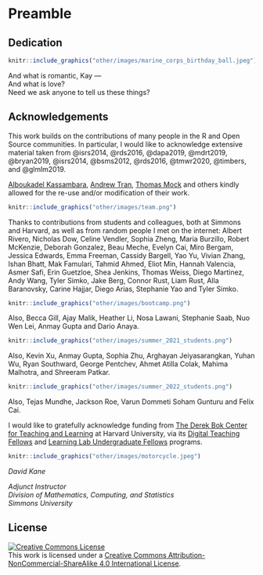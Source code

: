 # Preamble {-}


## Dedication {-}

```r
knitr::include_graphics("other/images/marine_corps_birthday_ball.jpeg") 
```

And what is romantic, Kay ---  
And what is love?  
Need we ask anyone to tell us these things?  

## Acknowledgements {-}

This work builds on the contributions of many people in the R and Open Source communities. In particular, I would like to acknowledge extensive material taken from @isrs2014, @rds2016, @dapa2019, @mdrt2019, @bryan2019, @isrs2014, @bsms2012, @rds2016, @tmwr2020, @timbers, and @glmlm2019.   
 
[Alboukadel Kassambara](https://www.datanovia.com/en/blog/gganimate-how-to-create-plots-with-beautiful-animation-in-r/), [Andrew Tran](https://github.com/andrewbtran/NICAR-2019-mapping), [Thomas Mock](https://themockup.blog/) and others kindly allowed for the re-use and/or modification of their work.

```r
knitr::include_graphics("other/images/team.png") 
```
 
Thanks to contributions from students and colleagues, both at Simmons and Harvard, as well as from random people I met on the internet: Albert Rivero, Nicholas Dow, Celine Vendler, Sophia Zheng, Maria Burzillo, Robert McKenzie, Deborah Gonzalez, Beau Meche, Evelyn Cai, Miro Bergam, Jessica Edwards, Emma Freeman, Cassidy Bargell, Yao Yu, Vivian Zhang, Ishan Bhatt,  Mak Famulari, Tahmid Ahmed, Eliot Min, Hannah Valencia, Asmer Safi, Erin Guetzloe, Shea Jenkins, Thomas Weiss, Diego Martinez, Andy Wang, Tyler Simko, Jake Berg, Connor Rust, Liam Rust, Alla Baranovsky, Carine Hajjar, Diego Arias, Stephanie Yao and Tyler Simko.

```r
knitr::include_graphics("other/images/bootcamp.png") 
```

Also, Becca Gill, Ajay Malik, Heather Li, Nosa Lawani, Stephanie Saab, Nuo Wen Lei, Anmay Gupta and Dario Anaya.

```r
knitr::include_graphics("other/images/summer_2021_students.png") 
```

Also, Kevin Xu, Anmay Gupta, Sophia Zhu, Arghayan Jeiyasarangkan, Yuhan Wu, Ryan Southward, George Pentchev, Ahmet Atilla Colak, Mahima Malhotra, and Shreeram Patkar.

```r
knitr::include_graphics("other/images/summer_2022_students.png") 
```

Also, Tejas Mundhe, Jackson Roe, Varun Dommeti Soham Gunturu and Felix Cai.

I would like to gratefully acknowledge funding from [The Derek Bok Center for Teaching and Learning](https://bokcenter.harvard.edu/) at Harvard University, via its [Digital Teaching Fellows](https://bokcenter.harvard.edu/graduate-fellows-0) and [Learning Lab Undergraduate Fellows](https://bokcenter.harvard.edu/undergraduate-fellows) programs.

```r
knitr::include_graphics("other/images/motorcycle.jpeg") 
```

*David Kane*  

*Adjunct Instructor*  
*Division of Mathematics, Computing, and Statistics*  
*Simmons University*


## License {-}

<a rel="license" href="http://creativecommons.org/licenses/by-nc-sa/4.0/"><img alt="Creative Commons License" style="border-width:0" src="https://i.creativecommons.org/l/by-nc-sa/4.0/88x31.png" /></a><br />This work is licensed under a <a rel="license" href="http://creativecommons.org/licenses/by-nc-sa/4.0/">Creative Commons Attribution-NonCommercial-ShareAlike 4.0 International License</a>.




